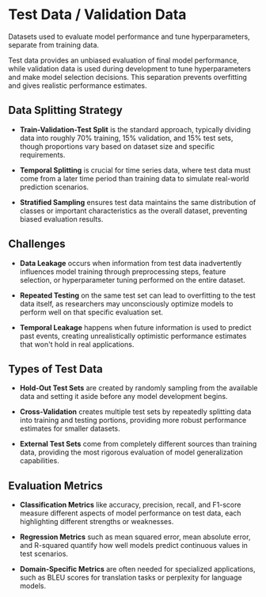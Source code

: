 # Test Data / Validation Data

Datasets used to evaluate model performance and tune hyperparameters, separate from training data.

Test data provides an unbiased evaluation of final model performance, while validation data is used during development to tune hyperparameters and make model selection decisions. This separation prevents overfitting and gives realistic performance estimates.

## Data Splitting Strategy
- **Train-Validation-Test Split** is the standard approach, typically dividing data into roughly 70% training, 15% validation, and 15% test sets, though proportions vary based on dataset size and specific requirements.

- **Temporal Splitting** is crucial for time series data, where test data must come from a later time period than training data to simulate real-world prediction scenarios.

- **Stratified Sampling** ensures test data maintains the same distribution of classes or important characteristics as the overall dataset, preventing biased evaluation results.

## Challenges

- **Data Leakage** occurs when information from test data inadvertently influences model training through preprocessing steps, feature selection, or hyperparameter tuning performed on the entire dataset.

- **Repeated Testing** on the same test set can lead to overfitting to the test data itself, as researchers may unconsciously optimize models to perform well on that specific evaluation set.

- **Temporal Leakage** happens when future information is used to predict past events, creating unrealistically optimistic performance estimates that won't hold in real applications.

## Types of Test Data
- **Hold-Out Test Sets** are created by randomly sampling from the available data and setting it aside before any model development begins.

- **Cross-Validation** creates multiple test sets by repeatedly splitting data into training and testing portions, providing more robust performance estimates for smaller datasets.

- **External Test Sets** come from completely different sources than training data, providing the most rigorous evaluation of model generalization capabilities.

## Evaluation Metrics
- **Classification Metrics** like accuracy, precision, recall, and F1-score measure different aspects of model performance on test data, each highlighting different strengths or weaknesses.

- **Regression Metrics** such as mean squared error, mean absolute error, and R-squared quantify how well models predict continuous values in test scenarios.

- **Domain-Specific Metrics** are often needed for specialized applications, such as BLEU scores for translation tasks or perplexity for language models.